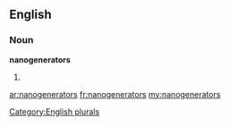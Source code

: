 ==English==

===Noun===
'''nanogenerators'''

# {{plural of|[[nanogenerator]]}}

[[Category:English plurals]]

[[ar:nanogenerators]]
[[fr:nanogenerators]]
[[my:nanogenerators]]